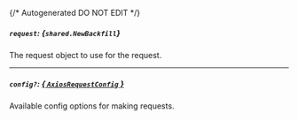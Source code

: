 {/* Autogenerated DO NOT EDIT  */}

##### `request`: *{`shared.NewBackfill`}*
The request object to use for the request.
<Collapsible>
    <NewBackfill/>
</Collapsible>

---
##### `config?`: [*{ `AxiosRequestConfig` }*](https://axios-http.com/docs/req_config)
Available config options for making requests.


